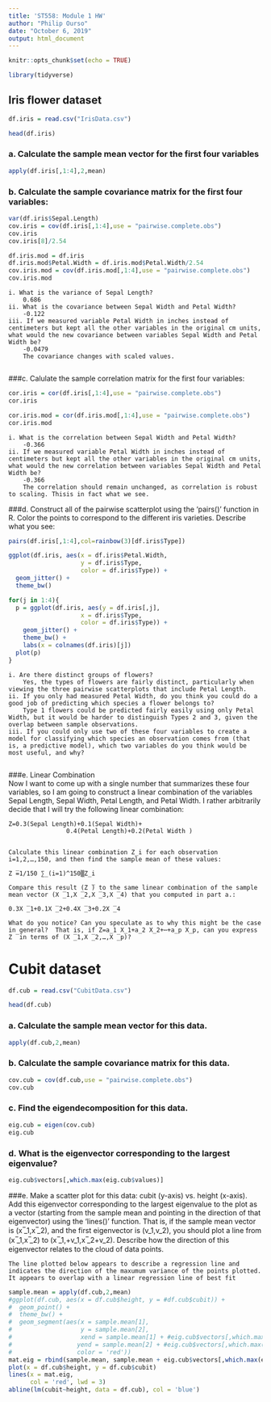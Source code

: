```yaml
---
title: 'ST558: Module 1 HW'
author: "Philip Ourso"
date: "October 6, 2019"
output: html_document
---
```


```r
knitr::opts_chunk$set(echo = TRUE)
```

```r
library(tidyverse)
```

## Iris flower dataset
```r
df.iris = read.csv("IrisData.csv")

head(df.iris)
```
### a. Calculate the sample mean vector for the first four variables  
```r
apply(df.iris[,1:4],2,mean)
```

### b. Calculate the sample covariance matrix for the first four variables:  
```r
var(df.iris$Sepal.Length)
cov.iris = cov(df.iris[,1:4],use = "pairwise.complete.obs")
cov.iris
cov.iris[8]/2.54

df.iris.mod = df.iris
df.iris.mod$Petal.Width = df.iris.mod$Petal.Width/2.54
cov.iris.mod = cov(df.iris.mod[,1:4],use = "pairwise.complete.obs")
cov.iris.mod

```
    i. What is the variance of Sepal Length?  
        0.686  
    ii. What is the covariance between Sepal Width and Petal Width?  
        -0.122    
    iii. If we measured variable Petal Width in inches instead of centimeters but kept all the other variables in the original cm units, what would the new covariance between variables Sepal Width and Petal Width be?  
        -0.0479  
        The covariance changes with scaled values.  
        
###c. Calulate the sample correlation matrix for the first four variables:  
```r
cor.iris = cor(df.iris[,1:4],use = "pairwise.complete.obs")
cor.iris

cor.iris.mod = cor(df.iris.mod[,1:4],use = "pairwise.complete.obs")
cor.iris.mod

```
    i. What is the correlation between Sepal Width and Petal Width?  
        -0.366  
    ii. If we measured variable Petal Width in inches instead of centimeters but kept all the other variables in the original cm units, what would the new correlation between variables Sepal Width and Petal Width be?  
        -0.366 
        The correlation should remain unchanged, as correlation is robust to scaling. Thisis in fact what we see.  
  
###d. Construct all of the pairwise scatterplot using the ‘pairs()’ function in R.  Color the points to correspond to the different iris varieties. Describe what you see: 
```r
pairs(df.iris[,1:4],col=rainbow(3)[df.iris$Type])

ggplot(df.iris, aes(x = df.iris$Petal.Width, 
                    y = df.iris$Type, 
                    color = df.iris$Type)) + 
  geom_jitter() + 
  theme_bw()

for(j in 1:4){
  p = ggplot(df.iris, aes(y = df.iris[,j], 
                    x = df.iris$Type, 
                    color = df.iris$Type)) + 
    geom_jitter() + 
    theme_bw() + 
    labs(x = colnames(df.iris)[j])
  plot(p)
}
```
    i. Are there distinct groups of flowers?    
        Yes, the types of flowers are fairly distinct, particularly when viewing the three pairwise scatterplots that include Petal Length.  
    ii. If you only had measured Petal Width, do you think you could do a good job of predicting which species a flower belongs to?  
        Type 1 flowers could be predicted fairly easily using only Petal Width, but it would be harder to distinguish Types 2 and 3, given the overlap between sample observations.  
    iii. If you could only use two of these four variables to create a model for classifying which species an observation comes from (that is, a predictive model), which two variables do you think would be most useful, and why?  
        
###e. Linear Combination  
  	Now I want to come up with a single number that summarizes these four variables, so I am going to construct a linear combination of the variables Sepal Length, Sepal Width, Petal Length, and Petal Width.  I rather arbitrarily decide that I will try the following linear combination:  
  	
    Z=0.3(Sepal Length)+0.1(Sepal Width)+
                    0.4(Petal Length)+0.2(Petal Width )  


    Calculate this linear combination Z_i for each observation i=1,2,…,150, and then find the sample mean of these values:  
    
    Z ̅=1/150 ∑_(i=1)^150▒Z_i 

    Compare this result (Z ̅) to the same linear combination of the sample mean vector (X ̅_1,X ̅_2,X ̅_3,X ̅_4) that you computed in part a.:  

    0.3X ̅_1+0.1X ̅_2+0.4X ̅_3+0.2X ̅_4
    
    What do you notice? Can you speculate as to why this might be the case in general?  That is, if Z=a_1 X_1+a_2 X_2+⋯+a_p X_p, can you express Z ̅ in terms of (X ̅_1,X ̅_2,…,X ̅_p)? 
    
# Cubit dataset  
```r
df.cub = read.csv("CubitData.csv")

head(df.cub)
```
### a. Calculate the sample mean vector for this data.  
```r
apply(df.cub,2,mean)
```

### b. Calculate the sample covariance matrix for this data.  
```r
cov.cub = cov(df.cub,use = "pairwise.complete.obs")
cov.cub

```

### c. Find the eigendecomposition for this data.  
```r
eig.cub = eigen(cov.cub)
eig.cub
```

### d. What is the eigenvector corresponding to the largest eigenvalue?  
```r
eig.cub$vectors[,which.max(eig.cub$values)]
```

###e. Make a scatter plot for this data: cubit (y-axis) vs. height (x-axis).  Add this eigenvector corresponding to the largest eigenvalue to the plot as a vector (starting from the sample mean and pointing in the direction of that eigenvector) using the ‘lines()’ function.  That is, if the sample mean vector is (x ̅_1,x ̅_2), and the first eigenvector is  (v_1,v_2), you should plot a line from (x ̅_1,x ̅_2) to (x ̅_1,+v_1,x ̅_2+v_2). Describe how the direction of this eigenvector relates to the cloud of data points.  

    The line plotted below appears to describe a regression line and indicates the direction of the maxumum variance of the points plotted. It appears to overlap with a linear regression line of best fit  

```r
sample.mean = apply(df.cub,2,mean)
#ggplot(df.cub, aes(x = df.cub$height, y = #df.cub$cubit)) + 
#  geom_point() + 
#  theme_bw() + 
#  geom_segment(aes(x = sample.mean[1],
#                   y = sample.mean[2],
#                   xend = sample.mean[1] + #eig.cub$vectors[,which.max(eig.cub$values)][1],
#                  yend = sample.mean[2] + #eig.cub$vectors[,which.max(eig.cub$values)][2],
#                  color = 'red'))
mat.eig = rbind(sample.mean, sample.mean + eig.cub$vectors[,which.max(eig.cub$values)])
plot(x = df.cub$height, y = df.cub$cubit)
lines(x = mat.eig, 
      col = 'red', lwd = 3)
abline(lm(cubit~height, data = df.cub), col = 'blue')

```